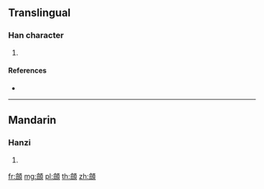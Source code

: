 {{character info/new}}
==Translingual==

===Han character===
{{Han char|rn=181|rad=頁|as=13|sn=22|four=81886|canj=OOMBC}}

# {{defn|Han|sort=頁13}}

====References====
* {{Han ref|kx=1409.440|dkj=43700|dj=1928.160|hdz=74394.080|uh=9869|ud=39017|bh=F774|bd=63348}}

----

==Mandarin==

===Hanzi===
{{cmn-hanzi|pin=[[qiān]] ([[qian1]])|wg=ch'ien<sup>1</sup>}}

# {{defn|lang=cmn|sort=頁13}}

[[fr:顩]]
[[mg:顩]]
[[pl:顩]]
[[th:顩]]
[[zh:顩]]